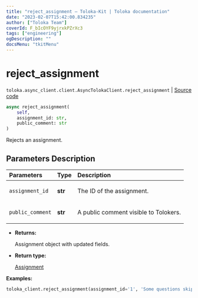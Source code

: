 ```yaml
---
title: "reject_assignment — Toloka-Kit | Toloka documentation"
date: "2023-02-07T15:42:00.834235"
author: ["Toloka Team"]
coverId: F_bIcOYF9yjrxkPZrXc3
tags: ["engineering"]
ogDescription: ""
docsMenu: "tkitMenu"
---
```


# reject_assignment
`toloka.async_client.client.AsyncTolokaClient.reject_assignment` | [Source code](https://github.com/Toloka/toloka-kit/blob/v1.1.3/src/async_client/client.py#L0)

```python
async reject_assignment(
    self,
    assignment_id: str,
    public_comment: str
)
```

Rejects an assignment.

## Parameters Description

| Parameters | Type | Description |
| :----------| :----| :-----------|
`assignment_id`|**str**|<p>The ID of the assignment.</p>
`public_comment`|**str**|<p>A public comment visible to Tolokers.</p>

* **Returns:**

  Assignment object with updated fields.

* **Return type:**

  [Assignment](/docs/toloka-kit/reference/toloka.client.assignment.Assignment)

**Examples:**

```python
toloka_client.reject_assignment(assignment_id='1', 'Some questions skipped')
```
